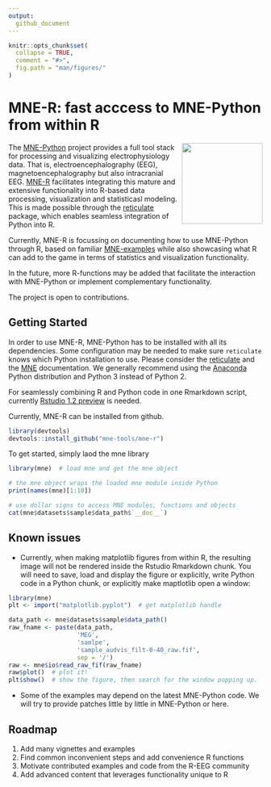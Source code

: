 ```yaml
---
output:
  github_document
---
```


```r
knitr::opts_chunk$set(
  collapse = TRUE,
  comment = "#>",
  fig.path = "man/figures/"
)
```

# MNE-R: fast acccess to MNE-Python from within R 

<img src="man/figures/mne_logo.png" align="right" alt="" width="160" />

The [MNE-Python](https://mne-tools.github.io/stable/index.html) project provides a full tool stack for processing and visualizing electrophysiology data. That is, electroencephalography (EEG), magnetoencephalography but also intracranial EEG.
[MNE-R](https://mne-tools.github.io/mne-r/index.html) facilitates integrating this mature and extensive functionality into R-based data processing, visualization and statisticasl modeling.
This is made possible through the [reticulate](https://rstudio.github.io/reticulate/) package, which enables seamless integration of Python into R.

Currently, MNE-R is focussing on documenting how to use MNE-Python through R, based on familiar [MNE-examples](https://mne-tools.github.io/stable/auto_examples/index.html) while also showcasing what R can add to the game in terms of statistics and visualization functionality.

In the future, more R-functions may be added that facilitate the interaction with MNE-Python or implement complementary functionality.

The project is open to contributions.

## Getting Started

In order to use MNE-R, MNE-Python has to be installed with all its dependencies. Some configuration may be needed to make sure `reticulate` knows which Python installation to use. Please consider the [reticulate](https://rstudio.github.io/reticulate/articles/calling_python.html) and the [MNE](https://mne-tools.github.io/stable/getting_started.html) documentation. We generally recommend using the [Anaconda](https://www.anaconda.com) Python distribution and Python 3 instead of Python 2.

For seamlessly combining R and Python code in one Rmarkdown script, currently [Rstudio 1.2 preview](https://blog.rstudio.com/2018/10/09/rstudio-1-2-preview-reticulated-python/) is needed.

Currently, MNE-R can be installed from github.

```r
library(devtools)
devtools::install_github("mne-tools/mne-r")
```


To get started, simply laod the mne library

```r
library(mne)  # load mne and get the mne object

# the mne object wraps the loaded mne module inside Python
print(names(mne)[1:10])

# use dollar signs to access MNE modules, functions and objects
cat(mne$datasets$sample$data_path$`__doc__`)
```
## Known issues

- Currently, when making matplotlib figures from within R, the resulting image will not be rendered inside the Rstudio Rmarkdown chunk.
You will need to save, load and display the figure or explicitly, write Python code in a Python chunk, or explicitly make maptlotlib open a window:

```r
library(mne)
plt <- import("matplotlib.pyplot")  # get matplotlib handle

data_path <- mne$datasets$sample$data_path()
raw_fname <- paste(data_path,
                   'MEG', 
                   'samlpe',
                   'sample_audvis_filt-0-40_raw.fif',
                   sep = '/')
raw <- mne$io$read_raw_fif(raw_fname)
raw$plot()  # plot it!
plt$show()  # show the figure, then search for the window popping up.
```

- Some of the examples may depend on the latest MNE-Python code. We will try to provide patches little by little in MNE-Python or here.

## Roadmap

1. Add many vignettes and examples
2. Find common inconvenient steps and add convenience R functions
3. Motivate contributed examples and code from the R-EEG community
4. Add advanced content that leverages functionality unique to R

